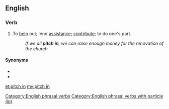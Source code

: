 {{also|pitchin'}}
==English==

===Verb===
{{en-verb|pitches in|pitching in|pitched in}}

# {{lb|en|idiomatic}} To [[help]] out; lend [[assistance]]; [[contribute]]; to do one's part.
#: ''If we all '''pitch in''', we can raise enough money for the renovation of the church.''

====Synonyms====
* {{l|en|chip in}}
* {{l|en|muck in}}

[[Category:English phrasal verbs]]
[[Category:English phrasal verbs with particle (in)]]

[[et:pitch in]]
[[my:pitch in]]